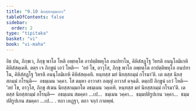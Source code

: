 ```yaml
---
title: "9.10 นิยสฺสกมฺมกถา"
tableOfContents: false
sidebar:
  order: 2
type: "tipitaka"
basket: "vi"
book: "vi-maha"
---
```



<DynamicBreadcrumb />

<Division number="412" book="vi-maha">

<Paragraph number="1846" book="vi-maha">
อิธ ปน, ภิกฺขเว, ภิกฺขุ พาโล โหติ อพฺยตฺโต อาปตฺติพหุโล อนปทาโน, คิหิสํสฏฺโฐ วิหรติ อนนุโลมิเกหิ คิหิสํสคฺเคหิ. ตตฺร เจ ภิกฺขูนํ เอวํ โหติ—  ‘อยํ โข, อาวุโส, ภิกฺขุ พาโล อพฺยตฺโต อาปตฺติพหุโล อนปทาโน, คิหิสํสฏฺโฐ วิหรติ อนนุโลมิเกหิ คิหิสํสคฺเคหิ. หนฺทสฺส มยํ นิยสฺสกมฺมํ กโรมา’ติ. เต ตสฺส นิยสฺสกมฺมํ กโรนฺติ—  อธมฺเมน วคฺคา. โส ตมฺหา อาวาสา อญฺญํ อาวาสํ คจฺฉติ. ตตฺถปิ ภิกฺขูนํ เอวํ โหติ—  ‘อยํ โข, อาวุโส, ภิกฺขุ สํเฆน นิยสฺสกมฺมกโต อธมฺเมน วคฺเคหิ. หนฺทสฺส มยํ นิยสฺสกมฺมํ กโรมา’ติ. เต ตสฺส นิยสฺสกมฺมํ กโรนฺติ—  อธมฺเมน สมคฺคา …เป…  ธมฺเมน วคฺคา…  ธมฺมปติรูปเกน วคฺคา…  ธมฺมปติรูปเกน สมคฺคา …เป… .

</Paragraph>
</Division>

<Paragraph number="1847" type="center" book="vi-maha">
ยถา เหฏฺฐา, ตถา จกฺกํ กาตพฺพํ.
</Paragraph>